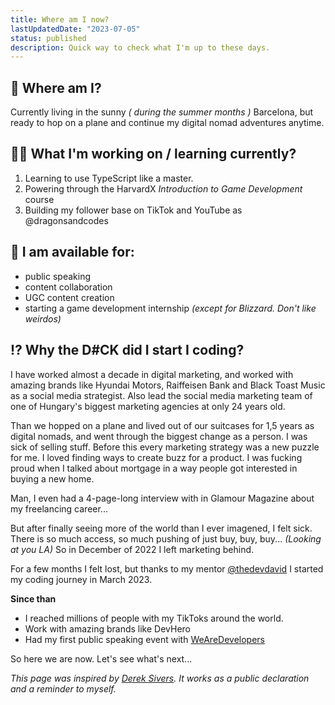 ```yaml
---
title: Where am I now?
lastUpdatedDate: "2023-07-05"
status: published
description: Quick way to check what I'm up to these days.
---
```


## 📍 Where am I?

Currently living in the sunny _( during the summer months )_ Barcelona, but ready to hop on a plane and continue my digital nomad adventures anytime.

## 👩‍💻 What I'm working on / learning currently?

1.  Learning to use TypeScript like a master.
2.  Powering through the HarvardX _Introduction to Game Development_ course
3.  Building my follower base on TikTok and YouTube as @dragonsandcodes

## 📅 I am available for:

- public speaking
- content collaboration
- UGC content creation
- starting a game development internship _(except for Blizzard. Don't like weirdos)_

## ⁉️ Why the D#CK did I start I coding?

I have worked almost a decade in digital marketing, and worked with amazing brands like Hyundai Motors, Raiffeisen Bank and Black Toast Music as a social media strategist. Also lead the social media marketing team of one of Hungary's biggest marketing agencies at only 24 years old.

Than we hopped on a plane and lived out of our suitcases for 1,5 years as digital nomads, and went through the biggest change as a person. I was sick of selling stuff. Before this every marketing strategy was a new puzzle for me. I loved finding ways to create buzz for a product. I was fucking proud when I talked about mortgage in a way people got interested in buying a new home.

Man, I even had a 4-page-long interview with in Glamour Magazine about my freelancing career...

But after finally seeing more of the world than I ever imagened, I felt sick. There is so much access, so much pushing of just buy, buy, buy... _(Looking at you LA)_ So in December of 2022 I left marketing behind.

For a few months I felt lost, but thanks to my mentor [@thedevdavid](https://twitter.com/thedevdavid) I started my coding journey in March 2023.

**Since than**

- I reached millions of people with my TikToks around the world.
- Work with amazing brands like DevHero
- Had my first public speaking event with [WeAreDevelopers](https://www.wearedevelopers.com/)

So here we are now. Let's see what's next...

_This page was inspired by [Derek Sivers](https://nownownow.com/about). It works as a public declaration and a reminder to myself._
